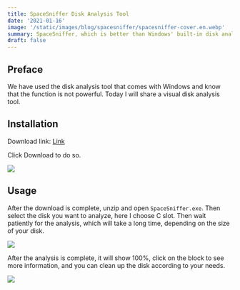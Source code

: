 ```yaml
---
title: SpaceSniffer Disk Analysis Tool
date: '2021-01-16'
image: '/static/images/blog/spacesniffer/spacesniffer-cover.en.webp'
summary: SpaceSniffer, which is better than Windows' built-in disk analysis tool, analyzes your disk in detail
draft: false
---
```


## Preface

We have used the disk analysis tool that comes with Windows and know that the function is not powerful. Today I will share a visual disk analysis tool.

## Installation

Download link: [Link](https://www.fosshub.com/SpaceSniffer.html)

Click Download to do so.

![](/static/images/blog/spacesniffer/spacesniffer-1.webp)

## Usage

After the download is complete, unzip and open `SpaceSniffer.exe`. Then select the disk you want to analyze, here I choose C slot. Then wait patiently for the analysis, which will take a long time, depending on the size of your disk.

![](/static/images/blog/spacesniffer/spacesniffer-2.webp)

After the analysis is complete, it will show 100%, click on the block to see more information, and you can clean up the disk according to your needs.

![](/static/images/blog/spacesniffer/spacesniffer-3.webp)

